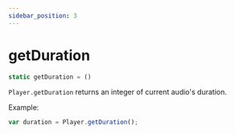```yaml
---
sidebar_position: 3
---
```

# getDuration

```js
static getDuration = ()
```

`Player.getDuration` returns an integer of current audio's duration.

Example:
```js
var duration = Player.getDuration();
```